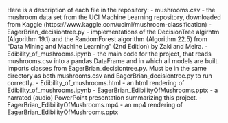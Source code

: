 Here is a description of each file in the repository:
	- mushrooms.csv - the mushroom data set from the UCI Machine Learning repository, downloaded from Kaggle (https://www.kaggle.com/uciml/mushroom-classification)
	- EagerBrian_decisiontree.py - implementations of the DecisionTree algirhtm (Algorithm 19.1) and the RandomForest algorithm (Algorithm 22.5) from "Data Mining and Machine Learning" (2nd Edition) by Zaki and Meira.
	- Edibility_of_mushrooms.ipynb - the main code for the project, that reads mushrooms.csv into a pandas.DataFrame and in which all models are built.  Imports classes from EagerBrian_decisiontree.py.  Must be in the same directory as both mushrooms.csv and EagerBrian_decisiontree.py to run correctly.
	- Edibility_of_mushrooms.html - an html rendering of Edibility_of_mushrooms.ipynb
	- EagerBrian_EdibilityOfMushrooms.pptx - a narrated (audio) PowerPoint presentation summarizing this project.
	- EagerBrian_EdibilityOfMushrooms.mp4 - an mp4 rendering of EagerBrian_EdibilityOfMushrooms.pptx
